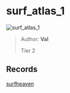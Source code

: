 
# surf_atlas_1

![surf_atlas_1](https://raw.githubusercontent.com/Sayt123/SurfMapPics/Maps-and-bonuses/csgo/surf_atlas_1.jpg)

> Author: **Val**
>
> Tier 2

## Records

[surfheaven](https://surfheaven.eu/map/surf_atlas_1)
